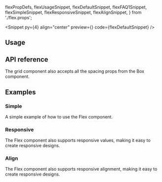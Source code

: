   flexPropDefs,
  flexUsageSnippet,
  flexDefaultSnippet,
  flexFAQ1Snippet,
  flexSimpleSnippet,
  flexResponsiveSnippet,
  flexAlignSnippet,
} from './flex.props';

<PageTitle
  type="Layout"
  title="Flex"
  description="A responsive flex container component for vertical stacking with customizable gaps."
/>

<Snippet
  py={4}
  align="center"
  preview={<FlexSnippet story="Default" />}
  code={flexDefaultSnippet}
/>

## Usage

<CodeBlock code={flexUsageSnippet} />

## API reference

<PropsTable data={flexPropDefs} />

The grid component also accepts all the spacing props from the Box component.

<PropsTable data={spacingPropDefs} />

## Examples

### Simple

A simple example of how to use the Flex component.

<CodeBlock code={flexSimpleSnippet} />

### Responsive

The Flex component also supports responsive values, making it easy to create
responsive designs.

<CodeBlock code={flexResponsiveSnippet} />

### Align

The Flex component also supports responsive alignment, making it easy to
create responsive designs.

<CodeBlock code={flexAlignSnippet} />

<Theming component="Flex" />

<ChangelogComponent component="flex" />
